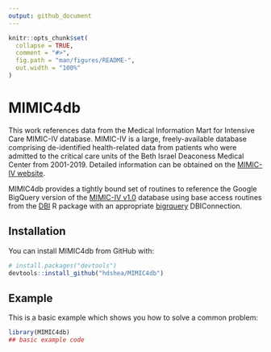 ```yaml
---
output: github_document
---
```


<!-- README.md is generated from README.Rmd. Please edit that file -->

```r
knitr::opts_chunk$set(
  collapse = TRUE,
  comment = "#>",
  fig.path = "man/figures/README-",
  out.width = "100%"
)
```

# MIMIC4db

<!-- badges: start -->
<!-- badges: end -->

This work references data from the Medical Information Mart for Intensive Care MIMIC-IV database. 
MIMIC-IV is a large, freely-available database comprising de-identified health-related data from patients who
were admitted to the critical care units of the Beth Israel Deaconess Medical Center from 2001-2019.  Detailed
information can be obtained on the [MIMIC-IV website](https://mimic.mit.edu/docs/iv/).

MIMIC4db provides a tightly bound set of routines to reference the Google BigQuery version of the [MIMIC-IV v1.0](https://physionet.org/content/mimiciii/1.0/) database using 
base access routines from the [DBI](https://github.com/r-dbi/DBI) R package with an appropriate [bigrquery](https://github.com/r-dbi/bigrquery) DBIConnection. 

## Installation

You can install MIMIC4db from GitHub with:

``` r
# install.packages("devtools")
devtools::install_github("hdshea/MIMIC4db")
```
## Example

This is a basic example which shows you how to solve a common problem:

```r
library(MIMIC4db)
## basic example code
```
